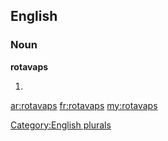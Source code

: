 ==English==

===Noun===
'''rotavaps'''

# {{plural of|[[rotavap]]}}

[[Category:English plurals]]

[[ar:rotavaps]]
[[fr:rotavaps]]
[[my:rotavaps]]